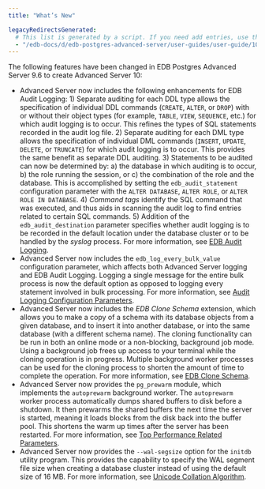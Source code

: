 ```yaml
---
title: "What’s New"

legacyRedirectsGenerated:
  # This list is generated by a script. If you need add entries, use the `legacyRedirects` key.
  - "/edb-docs/d/edb-postgres-advanced-server/user-guides/user-guide/10/EDB_Postgres_Advanced_Server_Guide.1.03.html"
---
```


The following features have been changed in EDB Postgres Advanced Server 9.6 to create Advanced Server 10:

-   Advanced Server now includes the following enhancements for EDB Audit Logging: 1) Separate auditing for each DDL type allows the specification of individual DDL commands (`CREATE`, `ALTER`, or `DROP`) with or without their object types (for example, `TABLE`, `VIEW`, `SEQUENCE`, etc.) for which audit logging is to occur. This refines the types of SQL statements recorded in the audit log file. 2) Separate auditing for each DML type allows the specification of individual DML commands (`INSERT`, `UPDATE`, `DELETE`, or `TRUNCATE`) for which audit logging is to occur. This provides the same benefit as separate DDL auditing. 3) Statements to be audited can now be determined by: a) the database in which auditing is to occur, b) the role running the session, or c) the combination of the role and the database. This is accomplished by setting the `edb_audit_statement` configuration parameter with the `ALTER DATABASE`, `ALTER ROLE`, or `ALTER ROLE IN DATABASE`. 4) *Command tags* identify the SQL command that was executed, and thus aids in scanning the audit log to find entries related to certain SQL commands. 5) Addition of the `edb_audit_destination` parameter specifies whether audit logging is to be recorded in the default location under the database cluster or to be handled by the *syslog* process. For more information, see [EDB Audit Logging](../03_database_administration/05_edb_audit_logging/#edb_audit_logging).
-   Advanced Server now includes the `edb_log_every_bulk_value` configuration parameter, which affects both Advanced Server logging and EDB Audit Logging. Logging a single message for the entire bulk process is now the default option as opposed to logging every statement involved in bulk processing. For more information, see [Audit Logging Configuration Parameters](../03_database_administration/05_edb_audit_logging/01_audit_logging_configuration_parameters/#audit_logging_configuration_parameters).
-   Advanced Server now includes the *EDB Clone Schema* extension, which allows you to make a copy of a schema with its database objects from a given database, and to insert it into another database, or into the same database (with a different schema name). The cloning functionality can be run in both an online mode or a non-blocking, background job mode. Using a background job frees up access to your terminal while the cloning operation is in progress. Multiple background worker processes can be used for the cloning process to shorten the amount of time to complete the operation. For more information, see [EDB Clone Schema](../14_edb_clone_schema/#edb_clone_schema).
-   Advanced Server now provides the `pg_prewarm` module, which implements the `autoprewarm` background worker. The `autoprewarm` worker process automatically dumps shared buffers to disk before a shutdown. It then prewarms the shared buffers the next time the server is started, meaning it loads blocks from the disk back into the buffer pool. This shortens the warm up times after the server has been restarted. For more information, see [Top Performance Related Parameters](../03_database_administration/01_configuration_parameters/03_configuration_parameters_by_functionality/01_top_performance_related_parameters/16_pg_prewarm.autoprewarm/#pg_prewarm.autoprewarm).
-   Advanced Server now provides the `--wal-segsize` option for the `initdb` utility program. This provides the capability to specify the WAL segment file size when creating a database cluster instead of using the default size of 16 MB. For more information, see [Unicode Collation Algorithm](../03_database_administration/06_unicode_collation_algorithm/#customizable_wal_segment_file_size).


